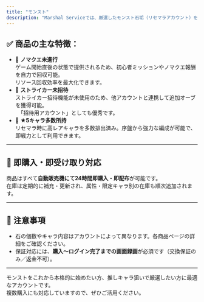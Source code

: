 ```yaml
---
title: "モンスト"
description: "Marshal Serviceでは、厳選したモンスト石垢（リセマラアカウント）を多数取り扱っております。 スタートダッシュに最適な内容で構成されており、複数アカウントを一括購入する方にも人気です。"
---
```


## ✅ 商品の主な特徴：

- 🔸 **ノマクエ未進行**\
  ゲーム開始直後の状態で提供されるため、初心者ミッションやノマクエ報酬を自力で回収可能。\
  リソース回収効率を最大化できます。
- 🔸 **ストライカー未招待**\
  ストライカー招待機能が未使用のため、他アカウントと連携して追加オーブを獲得可能。\
  　「招待用アカウント」としても優秀です。
- 🔸 **★5キャラ多数所持**\
  リセマラ時に高レアキャラを多数排出済み。序盤から強力な編成が可能で、即戦力として利用できます。

---

## 🔁 即購入・即受け取り対応

商品はすべて**自動販売機にて24時間即購入・即配布**が可能です。\
在庫は定期的に補充・更新され、属性・限定キャラ別の在庫も順次追加されます。

---

## 🚫 注意事項

- 石の個数やキャラ内容はアカウントによって異なります。各商品ページの詳細をご確認ください。
- 保証対応には、**購入〜ログイン完了までの画面録画**が必須です（交換保証のみ／返金不可）。

---

モンストをこれから本格的に始めたい方、推しキャラ狙いで厳選したい方に最適なアカウントです。\
複数購入にも対応していますので、ぜひご活用ください。